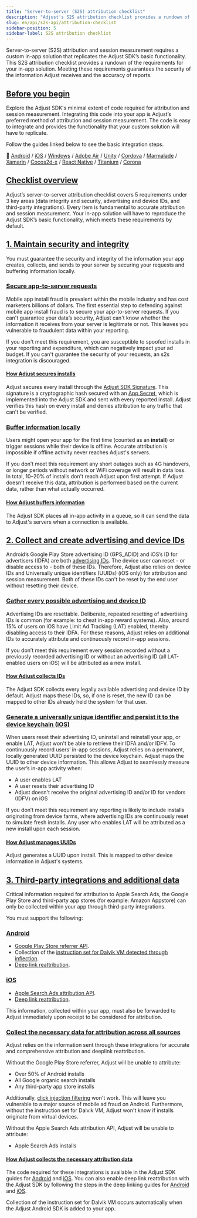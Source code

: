 ```yaml
---
title: "Server-to-server (S2S) attribution checklist"
description: "Adjust's S2S attribution checklist provides a rundown of the requirements for your in-app solution."
slug: en/api/s2s-api/attribution-checklist
sidebar-position: 5
sidebar-label: S2S attribution checklist
---
```


Server-to-server (S2S) attribution and session measurement requires a custom in-app solution that replicates the Adjust SDK’s basic functionality. This S2S attribution checklist provides a rundown of the requirements for your in-app solution. Meeting these requirements guarantees the security of the information Adjust receives and the accuracy of reports.

## [Before you begin](before-you-begin)

Explore the Adjust SDK's minimal extent of code required for attribution and session measurement. Integrating this code into your app is Adjust’s preferred method of attribution and session measurement. The code is easy to integrate and provides the functionality that your custom solution will have to replicate.

Follow the guides linked below to see the basic integration steps.

📖 [Android](/en/sdk/android) / [iOS](/en/sdk/ios) / [Windows](/en/sdk/windows) / [Adobe Air](https://github.com/adjust/adobe_air_sdk#basic-integration) / [Unity](/en/sdk/unity) / [Cordova](https://github.com/adjust/cordova_sdk#basic-integration) / [Marmalade](https://github.com/adjust/marmalade_sdk#basic-integration) / [Xamarin](https://github.com/adjust/xamarin_sdk#basic-integration) / [Cocos2d-x](https://github.com/adjust/cocos2dx_sdk#basic-integration) / [React Native](/en/sdk/react-native) / [Titanium](https://github.com/adjust/titanium_sdk#basic-integration) / [Corona](https://github.com/adjust/corona_sdk#basic-integration)

## [Checklist overview](checklist-overview)

Adjust’s server-to-server attribution checklist covers 5 requirements under 3 key areas (data integrity and security, advertising and device IDs, and third-party integrations). Every item is fundamental to accurate attribution and session measurement. Your in-app solution will have to reproduce the Adjust SDK’s basic functionality, which meets these requirements by default.

## [1. Maintain security and integrity](1-maintain-security-and-integrity)

You must guarantee the security and integrity of the information your app creates, collects, and sends to your server by securing your requests and buffering information locally.

### [Secure app-to-server requests](secure-app-to-server-requests)

Mobile app install fraud is prevalent within the mobile industry and has cost marketers billions of dollars. The first essential step to defending against mobile app install fraud is to secure your app-to-server requests. If you can't guarantee your data’s security, Adjust can't know whether the information it receives from your server is legitimate or not. This leaves you vulnerable to fraudulent data within your reporting.

If you don't meet this requirement, you are susceptible to spoofed installs in your reporting and expenditure, which can negatively impact your ad budget. If you can't guarantee the security of your requests, an s2s integration is discouraged.

#### [How Adjust secures installs](how-adjust-secures-installs)

Adjust secures every install through the [Adjust SDK Signature](https://help.adjust.com/en/article/sdk-signature). This signature is a cryptographic hash secured with an [App Secret](https://help.adjust.com/en/article/sdk-signature#what-is-an-app-secret), which is implemented into the Adjust SDK and sent with every reported install. Adjust verifies this hash on every install and denies attribution to any traffic that can't be verified.

### [Buffer information locally](buffer-information-locally)

Users might open your app for the first time (counted as an **install**) or trigger sessions while their device is offline. Accurate attribution is impossible if offline activity never reaches Adjust's servers.

If you don’t meet this requirement any short outages such as 4G handovers, or longer periods without network or WiFi coverage will result in data loss. In total, 10–20% of installs don't reach Adjust upon first attempt. If Adjust doesn't receive this data, attribution is performed based on the current data, rather than what actually occurred.

#### [How Adjust buffers information](how-adjust-buffers-information)

The Adjust SDK places all in-app activity in a queue, so it can send the data to Adjust's servers when a connection is available.

## [2. Collect and create advertising and device IDs](2-collect-and-create-advertising-and-device-ids)

Android’s Google Play Store advertising ID (GPS_ADID) and iOS’s ID for advertisers (IDFA) are both [advertising IDs](https://help.adjust.com/en/article/device-identifiers#advertising-ids). The device user can reset - or disable access to - both of these IDs. Therefore, Adjust also relies on device IDs and Universally unique identifiers (UUIDs) (iOS only) for attribution and session measurement. Both of these IDs can't be reset by the end user without resetting their device.

### [Gather every possible advertising and device ID](gather-every-possible-advertising-and-device-id)

Advertising IDs are resettable. Deliberate, repeated resetting of advertising IDs is common (for example: to cheat in-app reward systems). Also, around 15% of users on iOS have Limit Ad Tracking (LAT) enabled, thereby disabling access to their IDFA. For these reasons, Adjust relies on additional IDs to accurately attribute and continuously record in-app sessions.

If you don’t meet this requirement every session recorded without a previously recorded advertising ID or without an advertising ID (all LAT-enabled users on iOS) will be attributed as a new install.

#### [How Adjust collects IDs](how-adjust-collects-ids)

The Adjust SDK collects every legally available advertising and device ID by default. Adjust maps these IDs, so, if one is reset, the new ID can be mapped to other IDs already held the system for that user.

### [Generate a universally unique identifier and persist it to the device keychain (iOS)](generate-a-universally-unique-identifier-and-persist-it-to-the-device-keychain-ios)

When users reset their advertising ID, uninstall and reinstall your app, or enable LAT, Adjust won't be able to retrieve their IDFA and/or IDFV. To continuously record users’ in-app sessions, Adjust relies on a permanent, locally generated UUID persisted to the device keychain. Adjust maps the UUID to other device information. This allows Adjust to seamlessly measure the user’s in-app activity when:

-  A user enables LAT
-  A user resets their advertising ID
-  Adjust doesn't receive the original advertising ID and/or ID for vendors (IDFV) on iOS

If you don’t meet this requirement any reporting is likely to include installs originating from device farms, where advertising IDs are continuously reset to simulate fresh installs. Any user who enables LAT will be attributed as a new install upon each session.

#### [How Adjust manages UUIDs](how-adjust-manages-uuids)

Adjust generates a UUID upon install. This is mapped to other device information in Adjust's systems.

## [3. Third-party integrations and additional data](3-third-party-integrations-and-additional-data)

Critical information required for attribution to Apple Search Ads, the Google Play Store and third-party app stores (for example: Amazon Appstore) can only be collected within your app through third-party integrations.

You must support the following:

### [Android](android)

-  [Google Play Store referrer API](https://developer.android.com/google/play/installreferrer/igetinstallreferrerservice.html).
-  Collection of the [instruction set for Dalvik VM detected through inflection](https://android.googlesource.com/platform/libcore/+/master/libart/src/main/java/dalvik/system/VMRuntime.java#109).
-  [Deep link reattribution](https://developer.android.com/training/app-links/deep-linking.html).

### [iOS](ios)

-  [Apple Search Ads attribution API](https://searchads.apple.com/help/reporting/0028-apple-ads-attribution-api).
-  [Deep link reattribution](https://developer.apple.com/library/content/documentation/General/Conceptual/AppSearch/UniversalLinks.html).

This information, collected within your app, must also be forwarded to Adjust immediately upon receipt to be considered for attribution.

### [Collect the necessary data for attribution across all sources](collect-the-necessary-data-for-attribution-across-all-sources)

Adjust relies on the information sent through these integrations for accurate and comprehensive attribution and deeplink reattribution.

Without the Google Play Store referrer, Adjust will be unable to attribute:

-  Over 50% of Android installs
-  All Google organic search installs
-  Any third-party app store installs

Additionally, [click injection filtering](https://help.adjust.com/en/article/click-injection-filtering) won't work. This will leave you vulnerable to a major source of mobile ad fraud on Android. Furthermore, without the instruction set for Dalvik VM, Adjust won't know if installs originate from virtual devices.

Without the Apple Search Ads attribution API, Adjust will be unable to attribute:

-  Apple Search Ads installs

#### [How Adjust collects the necessary attribution data](how-adjust-collects-the-necessary-attribution-data)

The code required for these integrations is available in the Adjust SDK guides for [Android](/en/sdk/android) and [iOS](/en/sdk/ios). You can also enable deep link reattribution with the Adjust SDK by following the steps in the deep linking guides for [Android](/en/sdk/android/features/deep-links) and [iOS](/en/sdk/ios/features/deep-links).

Collection of the instruction set for Dalvik VM occurs automatically when the Adjust Android SDK is added to your app.
